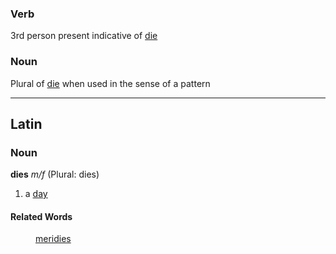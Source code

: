 ===Verb===
3rd person present indicative of [[die]]

===Noun===
Plural of [[die]] when used in the sense of a pattern

----
==Latin==
===Noun===
'''dies''' ''m/f'' (Plural: dies)

#a [[day]]
====Related Words====
:[[meridies]]